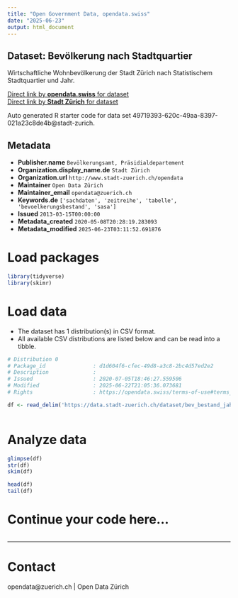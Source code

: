 ```yaml
---
title: "Open Government Data, opendata.swiss"
date: "2025-06-23"
output: html_document
---
```


## Dataset: Bevölkerung nach Stadtquartier


Wirtschaftliche Wohnbevölkerung der Stadt Zürich nach Statistischem Stadtquartier und Jahr.


[Direct link by **opendata.swiss** for dataset](https://opendata.swiss/de/dataset/bevolkerung-nach-stadtquartier-seit-1941)<br>
[Direct link by **Stadt Zürich** for dataset](https://data.stadt-zuerich.ch/dataset/bev_bestand_jahr_quartier_od3240)

Auto generated R starter code for data set 49719393-620c-49aa-8397-021a23c8de4b@stadt-zurich.

## Metadata

- **Publisher.name** `Bevölkerungsamt, Präsidialdepartement`
- **Organization.display_name.de** `Stadt Zürich`
- **Organization.url** `http://www.stadt-zuerich.ch/opendata`
- **Maintainer** `Open Data Zürich`
- **Maintainer_email** `opendata@zuerich.ch`
- **Keywords.de** `['sachdaten', 'zeitreihe', 'tabelle', 'bevoelkerungsbestand', 'sasa']`
- **Issued** `2013-03-15T00:00:00`
- **Metadata_created** `2020-05-08T20:28:19.283093`
- **Metadata_modified** `2025-06-23T03:11:52.691876`


# Load packages

```r

library(tidyverse)
library(skimr)

```

# Load data

-   The dataset has 1 distribution(s) in CSV format.
-   All available CSV distributions are listed below and can be read into a tibble.

```r

# Distribution 0
# Package_id               : d1d604f6-cfec-49d8-a3c8-2bc4d57ed2e2
# Description              : 
# Issued                   : 2020-07-05T18:46:27.559506
# Modified                 : 2025-06-22T21:05:36.073681
# Rights                   : https://opendata.swiss/terms-of-use#terms_open

df <- read_delim('https://data.stadt-zuerich.ch/dataset/bev_bestand_jahr_quartier_od3240/download/BEV324OD3240.csv')



```

# Analyze data

```r

glimpse(df)
str(df)
skim(df)

head(df)
tail(df)

```

# Continue your code here...

```r

```

------------------------------------------------------------------------

# Contact

opendata@zuerich.ch | Open Data Zürich
